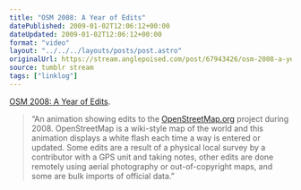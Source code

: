 ```yaml
---
title: "OSM 2008: A Year of Edits"
datePublished: 2009-01-02T12:06:12+00:00
dateUpdated: 2009-01-02T12:06:12+00:00
format: "video"
layout: "../../../layouts/posts/post.astro"
originalUrl: https://stream.anglepoised.com/post/67943426/osm-2008-a-year-of-edits-an-animation-showing
source: tumblr stream
tags: ["linklog"]
---
```



<Vimeo id="https://vimeo.com/2598878" />

[OSM 2008: A Year of Edits][1].

> &ldquo;An animation showing edits to the <a href="http://www.openstreetmap.org/" target="_blank" rel="nofollow">OpenStreetMap.org</a> project during 2008. OpenStreetMap is a wiki-style map of the world and this animation displays a white flash each time a way is entered or updated. Some edits are a result of a physical local survey by a contributor with a GPS unit and taking notes, other edits are done remotely using aerial photography or out-of-copyright maps, and some are bulk imports of official data.&rdquo;

[1]: https://vimeo.com/2598878
